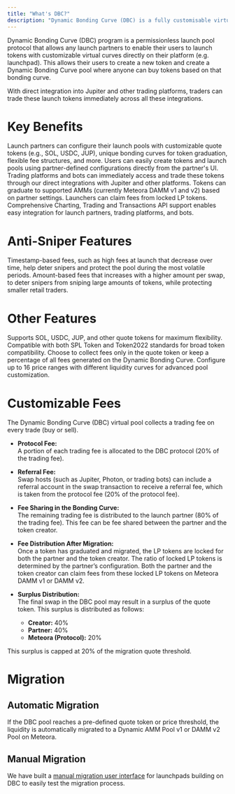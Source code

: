 ```yaml
---
title: "What's DBC?"
description: "Dynamic Bonding Curve (DBC) is a fully customisable virtual curve that allows you to create tokens with unique price dynamics."
---
```


Dynamic Bonding Curve (DBC) program is a permissionless launch pool protocol that allows any launch partners to enable their users to launch tokens with customizable virtual curves directly on their platform (e.g. launchpad). This allows their users to create a new token and create a Dynamic Bonding Curve pool where anyone can buy tokens based on that bonding curve.

With direct integration into Jupiter and other trading platforms, traders can trade these launch tokens immediately across all these integrations. 

# Key Benefits

<CardGroup>
  <Card title="Customizable Launch Pools" icon="sliders" iconType="solid">
    Launch partners can configure their launch pools with customizable quote tokens (e.g., SOL, USDC, JUP), unique bonding curves for token graduation, flexible fee structures, and more.
  </Card>
  <Card title="Seamless Token Creation" icon="coins" iconType="solid">
    Users can easily create tokens and launch pools using partner-defined configurations directly from the partner's UI.
  </Card>
  <Card title="Instant Trading Integration" icon="bolt" iconType="solid">
    Trading platforms and bots can immediately access and trade these tokens through our direct integrations with Jupiter and other platforms.
  </Card>
  <Card title="Graduation to AMMs & Fee Claiming" icon="arrow-up-right-dots" iconType="solid">
    Tokens can graduate to supported AMMs (currently Meteora DAMM v1 and v2) based on partner settings. Launchers can claim fees from locked LP tokens.
  </Card>
  <Card title="Full End-to-End API Support" icon="code" iconType="solid">
    Comprehensive Charting, Trading and Transactions API support enables easy integration for launch partners, trading platforms, and bots.
  </Card>
</CardGroup>

# Anti-Sniper Features

<CardGroup>
  <Card title="Fee Scheduler" icon="clock" iconType="solid">
    Timestamp-based fees, such as high fees at launch that decrease over time, help deter snipers and protect the pool during the most volatile periods.
  </Card>
  <Card title="Rate Limiter" icon="traffic-light" iconType="solid">
    Amount-based fees that increases with a higher amount per swap, to deter snipers from sniping large amounts of tokens, while protecting smaller retail traders.
  </Card>
</CardGroup>

# Other Features

<CardGroup>
  <Card title="Multiple Quote Token Support" icon="coins" iconType="solid">
    Supports SOL, USDC, JUP, and other quote tokens for maximum flexibility.
  </Card>
  <Card title="SPL Token & Token2022 Support" icon="shield-check" iconType="solid">
    Compatible with both SPL Token and Token2022 standards for broad token compatibility.
  </Card>
  <Card title="Flexible Fee Collection Modes" icon="wallet" iconType="solid">
    Choose to collect fees only in the quote token or keep a percentage of all fees generated on the Dynamic Bonding Curve.
  </Card>
  <Card title="Customizable Liquidity Distribution" icon="chart-bar" iconType="solid">
    Configure up to 16 price ranges with different liquidity curves for advanced pool customization.
  </Card>
</CardGroup>

# Customizable Fees

The Dynamic Bonding Curve (DBC) virtual pool collects a trading fee on every trade (buy or sell).

- **Protocol Fee:**  
  A portion of each trading fee is allocated to the DBC protocol (20% of the trading fee).

- **Referral Fee:**  
  Swap hosts (such as Jupiter, Photon, or trading bots) can include a referral account in the swap transaction to receive a referral fee, which is taken from the protocol fee (20% of the protocol fee).

- **Fee Sharing in the Bonding Curve:**  
  The remaining trading fee is distributed to the launch partner (80% of the trading fee). This fee can be fee shared between the partner and the token creator.

- **Fee Distribution After Migration:**  
  Once a token has graduated and migrated, the LP tokens are locked for both the partner and the token creator. The ratio of locked LP tokens is determined by the partner’s configuration. Both the partner and the token creator can claim fees from these locked LP tokens on Meteora DAMM v1 or DAMM v2.

- **Surplus Distribution:**  
  The final swap in the DBC pool may result in a surplus of the quote token. This surplus is distributed as follows:
  - **Creator:** 40%
  - **Partner:** 40%
  - **Meteora (Protocol):** 20%

<Note>This surplus is capped at 20% of the migration quote threshold.</Note>

# Migration

## Automatic Migration

If the DBC pool reaches a pre-defined quote token or price threshold, the liquidity is automatically migrated to a Dynamic AMM Pool v1 or DAMM v2 Pool on Meteora.

## Manual Migration

We have built a [manual migration user interface](https://migrator.meteora.ag/) for launchpads building on DBC to easily test the migration process.